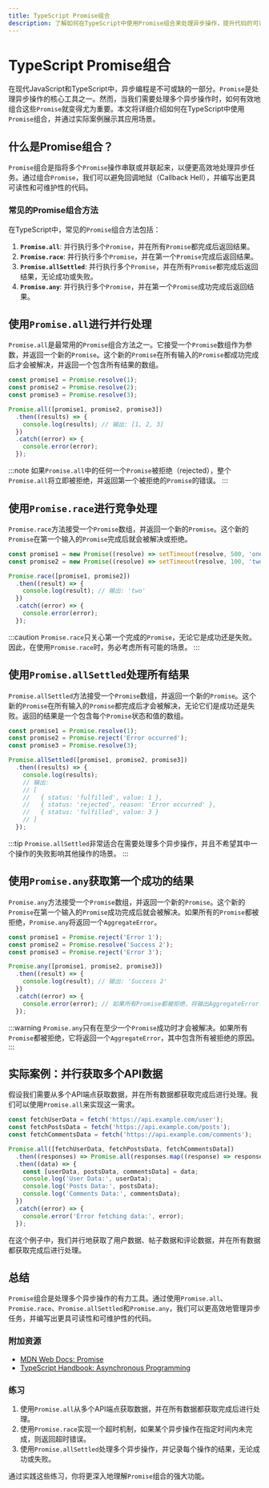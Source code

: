 ```yaml
---
title: TypeScript Promise组合
description: 了解如何在TypeScript中使用Promise组合来处理异步操作，提升代码的可读性和可维护性。
---
```


# TypeScript Promise组合

在现代JavaScript和TypeScript中，异步编程是不可或缺的一部分。`Promise`是处理异步操作的核心工具之一。然而，当我们需要处理多个异步操作时，如何有效地组合这些`Promise`就变得尤为重要。本文将详细介绍如何在TypeScript中使用`Promise`组合，并通过实际案例展示其应用场景。

## 什么是Promise组合？

`Promise`组合是指将多个`Promise`操作串联或并联起来，以便更高效地处理异步任务。通过组合`Promise`，我们可以避免回调地狱（Callback Hell），并编写出更具可读性和可维护性的代码。

### 常见的Promise组合方法

在TypeScript中，常见的`Promise`组合方法包括：

1. **`Promise.all`**: 并行执行多个`Promise`，并在所有`Promise`都完成后返回结果。
2. **`Promise.race`**: 并行执行多个`Promise`，并在第一个`Promise`完成后返回结果。
3. **`Promise.allSettled`**: 并行执行多个`Promise`，并在所有`Promise`都完成后返回结果，无论成功或失败。
4. **`Promise.any`**: 并行执行多个`Promise`，并在第一个`Promise`成功完成后返回结果。

## 使用`Promise.all`进行并行处理

`Promise.all`是最常用的`Promise`组合方法之一。它接受一个`Promise`数组作为参数，并返回一个新的`Promise`。这个新的`Promise`在所有输入的`Promise`都成功完成后才会被解决，并返回一个包含所有结果的数组。

```typescript
const promise1 = Promise.resolve(1);
const promise2 = Promise.resolve(2);
const promise3 = Promise.resolve(3);

Promise.all([promise1, promise2, promise3])
  .then((results) => {
    console.log(results); // 输出: [1, 2, 3]
  })
  .catch((error) => {
    console.error(error);
  });
```

:::note
如果`Promise.all`中的任何一个`Promise`被拒绝（rejected），整个`Promise.all`将立即被拒绝，并返回第一个被拒绝的`Promise`的错误。
:::

## 使用`Promise.race`进行竞争处理

`Promise.race`方法接受一个`Promise`数组，并返回一个新的`Promise`。这个新的`Promise`在第一个输入的`Promise`完成后就会被解决或拒绝。

```typescript
const promise1 = new Promise((resolve) => setTimeout(resolve, 500, 'one'));
const promise2 = new Promise((resolve) => setTimeout(resolve, 100, 'two'));

Promise.race([promise1, promise2])
  .then((result) => {
    console.log(result); // 输出: 'two'
  })
  .catch((error) => {
    console.error(error);
  });
```

:::caution
`Promise.race`只关心第一个完成的`Promise`，无论它是成功还是失败。因此，在使用`Promise.race`时，务必考虑所有可能的场景。
:::

## 使用`Promise.allSettled`处理所有结果

`Promise.allSettled`方法接受一个`Promise`数组，并返回一个新的`Promise`。这个新的`Promise`在所有输入的`Promise`都完成后才会被解决，无论它们是成功还是失败。返回的结果是一个包含每个`Promise`状态和值的数组。

```typescript
const promise1 = Promise.resolve(1);
const promise2 = Promise.reject('Error occurred');
const promise3 = Promise.resolve(3);

Promise.allSettled([promise1, promise2, promise3])
  .then((results) => {
    console.log(results);
    // 输出:
    // [
    //   { status: 'fulfilled', value: 1 },
    //   { status: 'rejected', reason: 'Error occurred' },
    //   { status: 'fulfilled', value: 3 }
    // ]
  });
```

:::tip
`Promise.allSettled`非常适合在需要处理多个异步操作，并且不希望其中一个操作的失败影响其他操作的场景。
:::

## 使用`Promise.any`获取第一个成功的结果

`Promise.any`方法接受一个`Promise`数组，并返回一个新的`Promise`。这个新的`Promise`在第一个输入的`Promise`成功完成后就会被解决。如果所有的`Promise`都被拒绝，`Promise.any`将返回一个`AggregateError`。

```typescript
const promise1 = Promise.reject('Error 1');
const promise2 = Promise.resolve('Success 2');
const promise3 = Promise.reject('Error 3');

Promise.any([promise1, promise2, promise3])
  .then((result) => {
    console.log(result); // 输出: 'Success 2'
  })
  .catch((error) => {
    console.error(error); // 如果所有Promise都被拒绝，将输出AggregateError
  });
```

:::warning
`Promise.any`只有在至少一个`Promise`成功时才会被解决。如果所有`Promise`都被拒绝，它将返回一个`AggregateError`，其中包含所有被拒绝的原因。
:::

## 实际案例：并行获取多个API数据

假设我们需要从多个API端点获取数据，并在所有数据都获取完成后进行处理。我们可以使用`Promise.all`来实现这一需求。

```typescript
const fetchUserData = fetch('https://api.example.com/user');
const fetchPostsData = fetch('https://api.example.com/posts');
const fetchCommentsData = fetch('https://api.example.com/comments');

Promise.all([fetchUserData, fetchPostsData, fetchCommentsData])
  .then((responses) => Promise.all(responses.map((response) => response.json())))
  .then((data) => {
    const [userData, postsData, commentsData] = data;
    console.log('User Data:', userData);
    console.log('Posts Data:', postsData);
    console.log('Comments Data:', commentsData);
  })
  .catch((error) => {
    console.error('Error fetching data:', error);
  });
```

在这个例子中，我们并行地获取了用户数据、帖子数据和评论数据，并在所有数据都获取完成后进行处理。

## 总结

`Promise`组合是处理多个异步操作的有力工具。通过使用`Promise.all`、`Promise.race`、`Promise.allSettled`和`Promise.any`，我们可以更高效地管理异步任务，并编写出更具可读性和可维护性的代码。

### 附加资源

- [MDN Web Docs: Promise](https://developer.mozilla.org/en-US/docs/Web/JavaScript/Reference/Global_Objects/Promise)
- [TypeScript Handbook: Asynchronous Programming](https://www.typescriptlang.org/docs/handbook/async.html)

### 练习

1. 使用`Promise.all`从多个API端点获取数据，并在所有数据都获取完成后进行处理。
2. 使用`Promise.race`实现一个超时机制，如果某个异步操作在指定时间内未完成，则返回超时错误。
3. 使用`Promise.allSettled`处理多个异步操作，并记录每个操作的结果，无论成功或失败。

通过实践这些练习，你将更深入地理解`Promise`组合的强大功能。